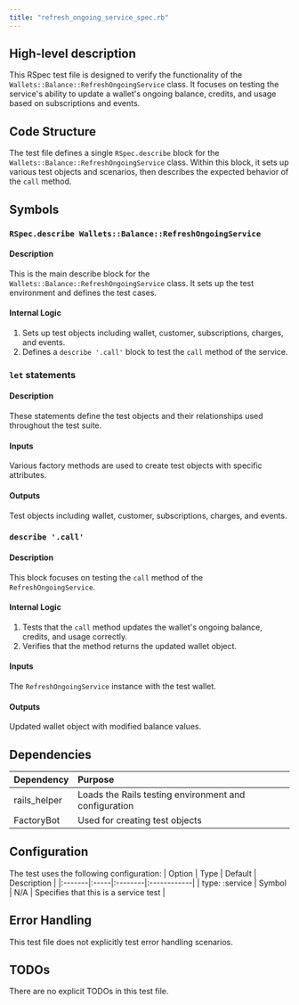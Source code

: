 ```yaml
---
title: "refresh_ongoing_service_spec.rb"
---
```


## High-level description
This RSpec test file is designed to verify the functionality of the `Wallets::Balance::RefreshOngoingService` class. It focuses on testing the service's ability to update a wallet's ongoing balance, credits, and usage based on subscriptions and events.

## Code Structure
The test file defines a single `RSpec.describe` block for the `Wallets::Balance::RefreshOngoingService` class. Within this block, it sets up various test objects and scenarios, then describes the expected behavior of the `call` method.

## Symbols

### `RSpec.describe Wallets::Balance::RefreshOngoingService`
#### Description
This is the main describe block for the `Wallets::Balance::RefreshOngoingService` class. It sets up the test environment and defines the test cases.

#### Internal Logic
1. Sets up test objects including wallet, customer, subscriptions, charges, and events.
2. Defines a `describe '.call'` block to test the `call` method of the service.

### `let` statements
#### Description
These statements define the test objects and their relationships used throughout the test suite.

#### Inputs
Various factory methods are used to create test objects with specific attributes.

#### Outputs
Test objects including wallet, customer, subscriptions, charges, and events.

### `describe '.call'`
#### Description
This block focuses on testing the `call` method of the `RefreshOngoingService`.

#### Internal Logic
1. Tests that the `call` method updates the wallet's ongoing balance, credits, and usage correctly.
2. Verifies that the method returns the updated wallet object.

#### Inputs
The `RefreshOngoingService` instance with the test wallet.

#### Outputs
Updated wallet object with modified balance values.

## Dependencies
| Dependency | Purpose |
|:-----------|:--------|
| rails_helper | Loads the Rails testing environment and configuration |
| FactoryBot | Used for creating test objects |

## Configuration
The test uses the following configuration:
| Option | Type | Default | Description |
|:-------|:-----|:--------|:------------|
| type: :service | Symbol | N/A | Specifies that this is a service test |

## Error Handling
This test file does not explicitly test error handling scenarios.

## TODOs
There are no explicit TODOs in this test file.